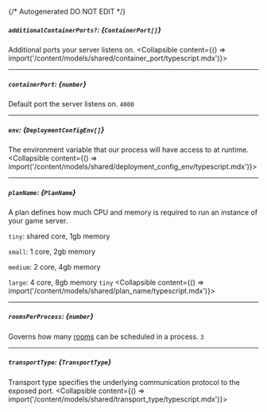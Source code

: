 {/* Autogenerated DO NOT EDIT  */}

##### `additionalContainerPorts?`: *{`ContainerPort[]`}*
Additional ports your server listens on.
<Collapsible content={() => import('/content/models/shared/container_port/typescript.mdx')}>
</Collapsible>

---
##### `containerPort`: *{`number`}*
Default port the server listens on.
`4000`

---
##### `env`: *{`DeploymentConfigEnv[]`}*
The environment variable that our process will have access to at runtime.
<Collapsible content={() => import('/content/models/shared/deployment_config_env/typescript.mdx')}>
</Collapsible>

---
##### `planName`: *{`PlanName`}*
A plan defines how much CPU and memory is required to run an instance of your game server.

`tiny`: shared core, 1gb memory

`small`: 1 core, 2gb memory

`medium`: 2 core, 4gb memory

`large`: 4 core, 8gb memory
`tiny`
<Collapsible content={() => import('/content/models/shared/plan_name/typescript.mdx')}>
</Collapsible>

---
##### `roomsPerProcess`: *{`number`}*
Governs how many [rooms](https://hathora.dev/docs/concepts/hathora-entities#room) can be scheduled in a process.
`3`

---
##### `transportType`: *{`TransportType`}*
Transport type specifies the underlying communication protocol to the exposed port.
<Collapsible content={() => import('/content/models/shared/transport_type/typescript.mdx')}>
</Collapsible>

